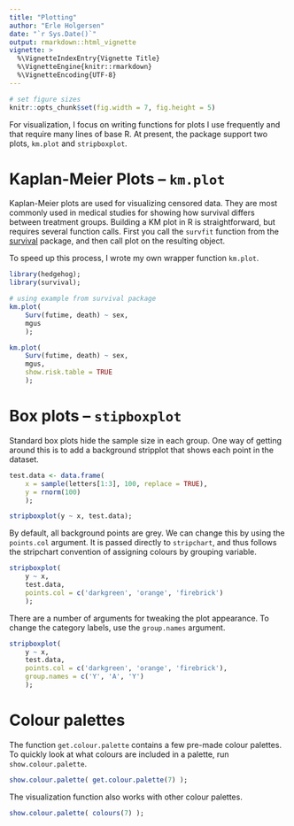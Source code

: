 ```yaml
---
title: "Plotting"
author: "Erle Holgersen"
date: "`r Sys.Date()`"
output: rmarkdown::html_vignette
vignette: >
  %\VignetteIndexEntry{Vignette Title}
  %\VignetteEngine{knitr::rmarkdown}
  %\VignetteEncoding{UTF-8}
---
```


```r
# set figure sizes
knitr::opts_chunk$set(fig.width = 7, fig.height = 5) 
```

For visualization, I focus on writing functions for plots I use frequently and that require many lines of base R. At present, the package support two plots, `km.plot` and `stripboxplot`.

# Kaplan-Meier Plots – `km.plot`

Kaplan-Meier plots are used for visualizing censored data. They are most commonly used in medical studies for showing how survival differs between treatment groups. Building a KM plot in R is straightforward, but requires several function calls. First you call the `survfit` function from the [survival](https://cran.r-project.org/web/packages/survival/index.html) package, and then call plot on the resulting object.

To speed up this process, I wrote my own wrapper function `km.plot`.

```r
library(hedgehog);
library(survival);

# using example from survival package
km.plot(
    Surv(futime, death) ~ sex, 
    mgus
    );
```

```r
km.plot(
    Surv(futime, death) ~ sex, 
    mgus,
    show.risk.table = TRUE
    );
```

# Box plots – `stipboxplot`

Standard box plots hide the sample size in each group. One way of getting around this is to add a background stripplot that shows each point in the dataset. 

```r
test.data <- data.frame(
    x = sample(letters[1:3], 100, replace = TRUE),
    y = rnorm(100)
    );

stripboxplot(y ~ x, test.data);
```

By default, all background points are grey. We can change this by using the `points.col` argument. It is passed directly to `stripchart`, and thus follows the stripchart convention of assigning colours by grouping variable. 

```r
stripboxplot(
    y ~ x, 
    test.data,
    points.col = c('darkgreen', 'orange', 'firebrick')
    );
```

There are a number of arguments for tweaking the plot appearance. To change the category labels, use the `group.names` argument.

```r
stripboxplot(
    y ~ x, 
    test.data,
    points.col = c('darkgreen', 'orange', 'firebrick'),
    group.names = c('Y', 'A', 'Y')
    );
```

# Colour palettes

The function `get.colour.palette` contains a few pre-made colour palettes. To quickly look at what colours are included in a palette, run `show.colour.palette`.

```r
show.colour.palette( get.colour.palette(7) );
```

The visualization function also works with other colour palettes.

```r
show.colour.palette( colours(7) );
```


